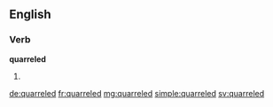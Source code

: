 ==English==

===Verb===
'''quarreled'''

# {{past of|quarrel}}

[[de:quarreled]]
[[fr:quarreled]]
[[mg:quarreled]]
[[simple:quarreled]]
[[sv:quarreled]]